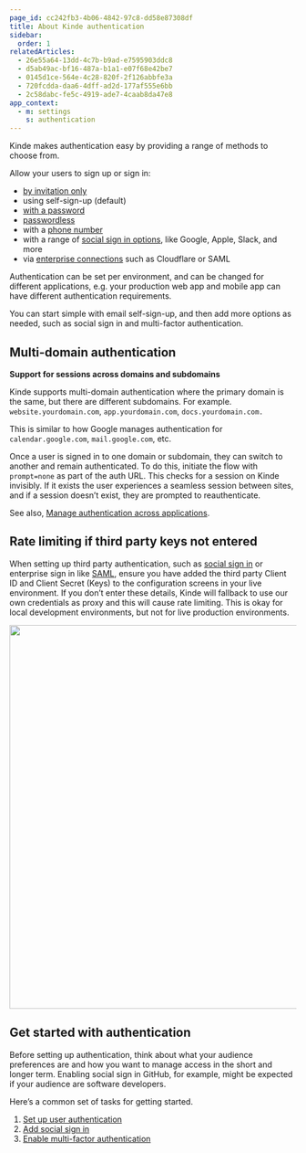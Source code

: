 ```yaml
---
page_id: cc242fb3-4b06-4842-97c8-dd58e87308df
title: About Kinde authentication
sidebar:
  order: 1
relatedArticles:
  - 26e55a64-13dd-4c7b-b9ad-e7595903ddc8
  - d5ab49ac-bf16-487a-b1a1-e07f68e42be7
  - 0145d1ce-564e-4c28-820f-2f126abbfe3a
  - 720fcdda-daa6-4dff-ad2d-177af555e6bb
  - 2c58dabc-fe5c-4919-ade7-4caab8da47e8
app_context:
  - m: settings
    s: authentication
---
```


Kinde makes authentication easy by providing a range of methods to choose from.

Allow your users to sign up or sign in:

- [by invitation only](/authenticate/custom-configurations/disable-sign-up/)
- using self-sign-up (default)
- [with a password](/authenticate/authentication-methods/password-authentication/)
- [passwordless](/authenticate/authentication-methods/passwordless-authentication/)
- with a [phone number](/authenticate/authentication-methods/phone-authentication/)
- with a range of [social sign in options](/authenticate/social-sign-in/add-social-sign-in/), like Google, Apple, Slack, and more
- via [enterprise connections](/authenticate/enterprise-connections/about-enterprise-connections/) such as Cloudflare or SAML

Authentication can be set per environment, and can be changed for different applications, e.g. your production web app and mobile app can have different authentication requirements.

You can start simple with email self-sign-up, and then add more options as needed, such as social sign in and multi-factor authentication.

## Multi-domain authentication

**Support for sessions across domains and subdomains**

Kinde supports multi-domain authentication where the primary domain is the same, but there are different subdomains. For example. `website.yourdomain.com`, `app.yourdomain.com`, `docs.yourdomain.com.`

This is similar to how Google manages authentication for `calendar.google.com`, `mail.google.com`, etc.

Once a user is signed in to one domain or subdomain, they can switch to another and remain authenticated. To do this, initiate the flow with `prompt=none` as part of the auth URL. This checks for a session on Kinde invisibly. If it exists the user experiences a seamless session between sites, and if a session doesn’t exist, they are prompted to reauthenticate.

See also, [Manage authentication across applications](/authenticate/manage-authentication/user-auth-applications/).

## Rate limiting if third party keys not entered

When setting up third party authentication, such as [social sign in](/authenticate/social-sign-in/add-social-sign-in/) or enterprise sign in like [SAML](/authenticate/enterprise-connections/custom-saml/), ensure you have added the third party Client ID and Client Secret (Keys) to the configuration screens in your live environment. If you don’t enter these details, Kinde will fallback to use our own credentials as proxy and this will cause rate limiting. This is okay for local development environments, but not for live production environments.

<img
  src="https://imagedelivery.net/skPPZTHzSlcslvHjesZQcQ/d7bdcd1a-1800-4e8f-780f-ea7d56c37400/public"
  alt=""
  width="672px"
  height="auto"
  fetchpriority="low"
  loading="lazy"
  decoding="async"
/>

## Get started with authentication

Before setting up authentication, think about what your audience preferences are and how you want to manage access in the short and longer term. Enabling social sign in GitHub, for example, might be expected if your audience are software developers.

Here’s a common set of tasks for getting started.

1. [Set up user authentication](/authenticate/authentication-methods/set-up-user-authentication/)
2. [Add social sign in](/authenticate/social-sign-in/add-social-sign-in/)
3. [Enable multi-factor authentication](/authenticate/multi-factor-auth/enable-multi-factor-authentication/)
